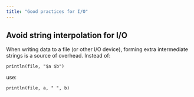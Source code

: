 ```yaml
---
title: "Good practices for I/O"
---
```


## Avoid string interpolation for I/O

When writing data to a file (or other I/O device), forming extra intermediate strings is a source of overhead. Instead of:

```.julia
println(file, "$a $b")
```

use:

```.julia
println(file, a, " ", b)
```


